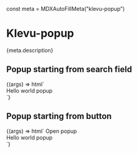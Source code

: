 const meta = MDXAutoFillMeta("klevu-popup")

<Meta title="Atoms/Popup" component="klevu-popup" argTypes={meta.argTypes} parameters={meta.parameters} />

# Klevu-popup

<Description>{meta.description}</Description>

## Popup starting from search field

<Canvas>
  <Story
    name="Popup"
    args={{
      startOpen: false,
      anchor: "bottom-start",
    }}
    height="200px"
  >
    {(args) => html` <klevu-popup
      anchor=${ifDefined(args.anchor)}
      close-at-outside-click=${ifDefined(args.closeAtOutsideClick)}
      fullwidth-content=${ifDefined(args.fullwidthContent)}
      open-at-focus=${ifDefined(args.openAtFocus)}
      start-open=${ifDefined(args.startOpen)}
      elevation=${ifDefined(args.elevation)}
    >
      <klevu-search-field slot="origin"></klevu-search-field>
      <div slot="content">Hello world popup</div>
    </klevu-popup>`}
  </Story>
</Canvas>

## Popup starting from button

<Canvas>
  <Story
    name="Button source"
    args={{
      startOpen: false,
      anchor: "bottom-start",
      openAtFocus: false,
      elevation: 3,
    }}
    height="200px"
  >
    {(args) => html` <klevu-popup
      anchor=${ifDefined(args.anchor)}
      close-at-outside-click=${ifDefined(args.closeAtOutsideClick)}
      fullwidth-content=${ifDefined(args.fullwidthContent)}
      open-at-focus=${ifDefined(args.openAtFocus)}
      start-open=${ifDefined(args.startOpen)}
      elevation=${ifDefined(args.elevation)}
    >
      <klevu-button slot="origin">Open popup</klevu-button>
      <div slot="content">Hello world popup</div>
    </klevu-popup>`}
  </Story>
</Canvas>

<ArgsTable story="Popup" />
